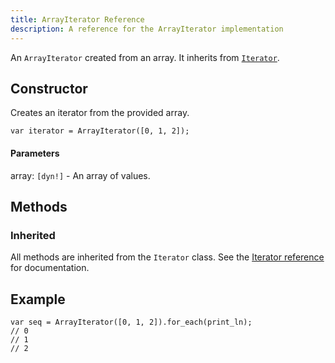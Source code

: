 ---
title: ArrayIterator Reference
description: A reference for the ArrayIterator implementation
---

An `ArrayIterator` created from an array. It inherits from [`Iterator`](/reference/api/iterators/iterator/).

## Constructor

Creates an iterator from the provided array.

```ql
var iterator = ArrayIterator([0, 1, 2]);
```

#### Parameters

array: `[dyn!]` - An array of values.

## Methods

### Inherited

All methods are inherited from the `Iterator` class. See the [Iterator reference](/reference/api/iterators/iterator#methods) for documentation.

## Example

```ql
var seq = ArrayIterator([0, 1, 2]).for_each(print_ln);
// 0
// 1
// 2
```
